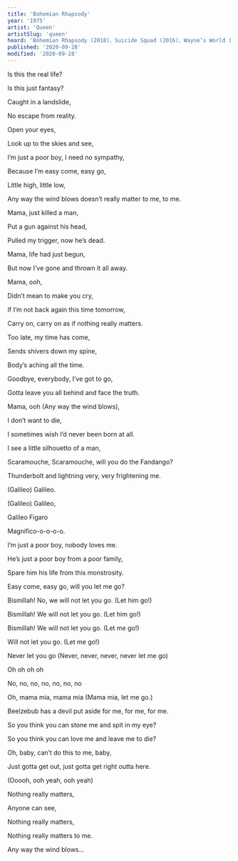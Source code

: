 ```yaml
---
title: 'Bohemian Rhapsody'
year: '1975'
artist: 'Queen'
artistSlug: 'queen'
heard: 'Bohemian Rhapsody (2018)、Suicide Squad (2016)、Wayne’s World (1992)'
published: '2020-09-28'
modified: '2020-09-28'
---
```


<LyricSection>

Is this the real life?

Is this just fantasy?

Caught in a landslide,

No escape from reality.

</LyricSection>

<LyricSection>

Open your eyes,

Look up to the skies and see,

I&rsquo;m just a poor boy, I need no sympathy,

Because I&rsquo;m easy come, easy go,

Little high, little low,

Any way the wind blows doesn&rsquo;t really matter to me, to me.

</LyricSection>

<LyricSection>

Mama, just killed a man,

Put a gun against his head,

Pulled my trigger, now he&rsquo;s dead.

Mama, life had just begun,

But now I&rsquo;ve gone and thrown it all away.

</LyricSection>

<LyricSection>

Mama, ooh,

Didn&rsquo;t mean to make you cry,

If I&rsquo;m not back again this time tomorrow,

Carry on, carry on as if nothing really matters.

</LyricSection>

<LyricSection>

Too late, my time has come,

Sends shivers down my spine,

Body&rsquo;s aching all the time.

Goodbye, everybody, I&rsquo;ve got to go,

Gotta leave you all behind and face the truth.

</LyricSection>

<LyricSection>

Mama, ooh (Any way the wind blows),

I don&rsquo;t want to die,

I sometimes wish I&rsquo;d never been born at all.

</LyricSection>

<LyricSection>

I see a little silhouetto of a man,

Scaramouche, Scaramouche, will you do the Fandango?

Thunderbolt and lightning very, very frightening me.

(Galileo) Galileo.

(Galileo) Galileo,

Galileo Figaro

Magnifico-o-o-o-o.

</LyricSection>

<LyricSection>

I&rsquo;m just a poor boy, nobody loves me.

He&rsquo;s just a poor boy from a poor family,

Spare him his life from this monstrosity.

</LyricSection>

<LyricSection>

Easy come, easy go, will you let me go?

Bismillah! No, we will not let you go. (Let him go!)

Bismillah! We will not let you go. (Let him go!)

Bismillah! We will not let you go. (Let me go!)

Will not let you go. (Let me go!)

Never let you go (Never, never, never, never let me go)

Oh oh oh oh

No, no, no, no, no, no, no

Oh, mama mia, mama mia (Mama mia, let me go.)

Beelzebub has a devil put aside for me, for me, for me.

</LyricSection>

<LyricSection>

So you think you can stone me and spit in my eye?

So you think you can love me and leave me to die?

Oh, baby, can&rsquo;t do this to me, baby,

Just gotta get out, just gotta get right outta here.

</LyricSection>

<LyricSection>

(Ooooh, ooh yeah, ooh yeah)

</LyricSection>

<LyricSection>

Nothing really matters,

Anyone can see,

Nothing really matters,

Nothing really matters to me.

</LyricSection>

<LyricSection>

Any way the wind blows...

</LyricSection>
